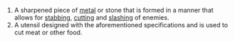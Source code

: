#A sharpened piece of [[metal]] or stone that is formed in a manner that allows for [[stab]]bing, [[cut]]ting and [[slash]]ing of enemies.
#A utensil designed with the aforementioned specifications and is used to cut meat or other food.